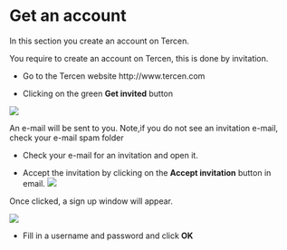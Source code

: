 # Get an account
In this section you create an account on Tercen.


You require to create an account on Tercen, this is done by invitation.

* Go to the Tercen website http://www.tercen.com 

* Clicking on the green **Get invited** button  

![](images/tercen_home.png)

An e-mail will be sent to you. Note,if you do not see an invitation e-mail, check your e-mail spam folder

* Check your e-mail for an invitation and open it. 

* Accept the invitation by clicking on the **Accept invitation** button in email.
![](images/accept_invitation.png)

Once clicked,  a sign up window will appear. 

![](images/sign_in_first.png)

* Fill in a username and password and click **OK**
